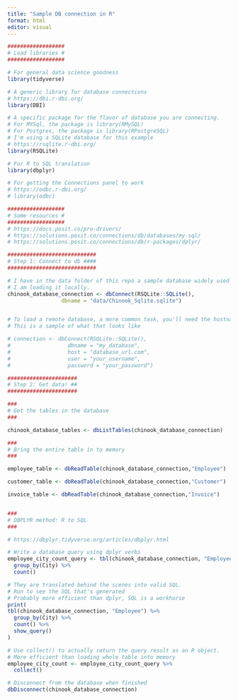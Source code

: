 ```yaml
---
title: "Sample DB connection in R"
format: html
editor: visual
---
```


```r
##################
# Load libraries #
##################

# For general data science goodness
library(tidyverse)

# A generic library for database connections
# https://dbi.r-dbi.org/
library(DBI)

# A specific package for the flavor of database you are connecting.  
# For MYSql, the package is library(RMySQL)
# For Postgres, the package is library(RPostgreSQL)
# I'm using a SQLite database for this example
# https://rsqlite.r-dbi.org/
library(RSQLite)

# For R to SQL translation
library(dbplyr)

# For getting the Connections panel to work
# https://odbc.r-dbi.org/
# library(odbc)

##################
# Some resources #
##################
# https://docs.posit.co/pro-drivers/
# https://solutions.posit.co/connections/db/databases/my-sql/
# https://solutions.posit.co/connections/db/r-packages/dplyr/

############################
# Step 1: Connect to db ####
############################

# I have in the data folder of this repo a sample database widely used in database testing, called Chinook. 
# I am loading it locally.
chinook_database_connection <- dbConnect(RSQLite::SQLite(), 
                 dbname = "data/Chinook_Sqlite.sqlite")


# To load a remote database, a more common task, you'll need the hostname, and get the database admin to give you a user and pass
# This is a sample of what that looks like

# connection <- dbConnect(RSQLite::SQLite(), 
#                  dbname = "my_database",
#                  host = "database_url.com",
#                  user = "your_username",
#                  password = "your_password")

######################
# Step 2: Get data! ##
######################

###
# Get the tables in the database
###

chinook_database_tables <- dbListTables(chinook_database_connection)

###
# Bring the entire table in to memory 
###

employee_table <- dbReadTable(chinook_database_connection,"Employee")

customer_table <- dbReadTable(chinook_database_connection,"Customer")

invoice_table <- dbReadTable(chinook_database_connection,"Invoice")


###
# DBPLYR method: R to SQL
###

# https://dbplyr.tidyverse.org/articles/dbplyr.html

# Write a database query using dplyr verbs 
employee_city_count_query <- tbl(chinook_database_connection, "Employee") %>% 
  group_by(City) %>%
  count()

# They are translated behind the scenes into valid SQL. 
# Run to see the SQL that's generated
# Probably more efficient than dplyr, SQL is a workhorse
print(
tbl(chinook_database_connection, "Employee") %>% 
  group_by(City) %>%
  count() %>%
  show_query()
)

# Use collect() to actually return the query result as an R object.
# More efficient than loading whole table into memory
employee_city_count <- employee_city_count_query %>%
  collect()

# Disconnect from the database when finished
dbDisconnect(chinook_database_connection)

```
